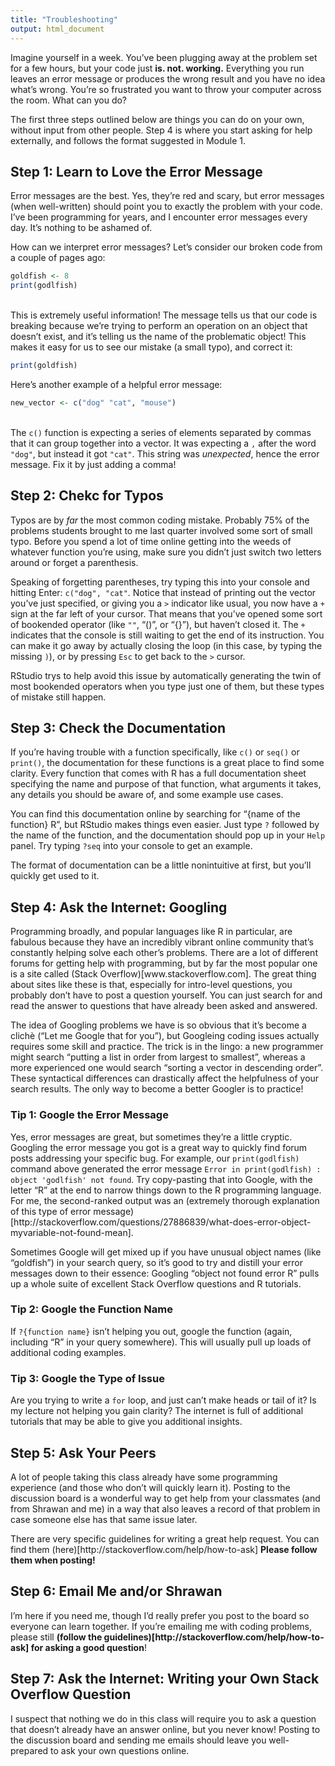 ```yaml
---
title: "Troubleshooting"
output: html_document
---
```


Imagine yourself in a week. You've been plugging away at the problem set for a few hours, but your code just **is. not. working.** Everything you run leaves an error message or produces the wrong result and you have no idea what's wrong. You're so frustrated you want to throw your computer across the room. What can you do? 

The first three steps outlined below are things you can do on your own, without input from other people. Step 4 is where you start asking for help externally, and follows the format suggested in Module 1.

## Step 1: Learn to Love the Error Message 

Error messages are the best. Yes, they're red and scary, but error messages (when well-written) should point you to exactly the problem with your code. I've been programming for years, and I encounter error messages every day. It's nothing to be ashamed of.

How can we interpret error messages? Let's consider our broken code from a couple of pages ago:

```r
goldfish <- 8
print(godlfish)
```
<br> 
This is extremely useful information! The message tells us that our code is breaking because we're trying to perform an operation on an object that doesn't exist, and it's telling us the name of the problematic object! This makes it easy for us to see our mistake (a small typo), and correct it:
```r
print(goldfish)
```

Here's another example of a helpful error message:
```r
new_vector <- c("dog" "cat", "mouse")
```
<br> 
The `c()` function is expecting a series of elements separated by commas that it can group together into a vector. It was expecting a `,` after the word `"dog"`, but instead it got `"cat"`. This string was *unexpected*, hence the error message. Fix it by just adding a comma!


## Step 2: Chekc for Typos

Typos are by *far* the most common coding mistake. Probably 75% of the problems students brought to me last quarter involved some sort of small typo. Before you spend a lot of time online getting into the weeds of whatever function you're using, make sure you didn't just switch two letters around or forget a parenthesis. 

Speaking of forgetting parentheses, try typing this into your console and hitting Enter: `c("dog", "cat"`. Notice that instead of printing out the vector you've just specified, or giving you a `>` indicator like usual, you now have a `+` sign at the far left of your cursor. That means that you've opened some sort of bookended operator (like `""`, "()", or "{}"), but haven't closed it. The `+` indicates that the console is still waiting to get the end of its instruction. You can make it go away by actually closing the loop (in this case, by typing the missing `)`), or by pressing `Esc` to get back to the `>` cursor. 

RStudio trys to help avoid this issue by automatically generating the twin of most bookended operators when you type just one of them, but these types of mistake still happen. 

## Step 3: Check the Documentation

If you're having trouble with a function specifically, like `c()` or `seq()` or `print()`, the documentation for these functions is a great place to find some clarity. Every function that comes with R has a full documentation sheet specifying the name and purpose of that function, what arguments it takes, any details you should be aware of, and some example use cases. 

You can find this documentation online by searching for "{name of the function} R", but RStudio makes things even easier. Just type `?` followed by the name of the function, and the documentation should pop up in your `Help` panel. Try typing `?seq` into your console to get an example. 

The format of documentation can be a little nonintuitive at first, but you'll quickly get used to it. 

## Step 4: Ask the Internet: Googling

Programming broadly, and popular languages like R in particular, are fabulous because they have an incredibly vibrant online community that's constantly helping solve each other's problems. There are a lot of different forums for getting help with programming, but by far the most popular one is a site called (Stack Overflow)[www.stackoverflow.com]. The great thing about sites like these is that, especially for intro-level questions, you probably don't have to post a question yourself. You can just search for and read the answer to questions that have already been asked and answered. 

The idea of Googling problems we have is so obvious that it's become a clich&#232; ("Let me Google that for you"), but Googleing coding issues actually requires some skill and practice. The trick is in the lingo: a new programmer might search "putting a list in order from largest to smallest", whereas a more experienced one would search "sorting a vector in descending order". These syntactical differences can drastically affect the helpfulness of your search results. The only way to become a better Googler is to practice! 

### Tip 1: Google the Error Message

Yes, error messages are great, but sometimes they're a little cryptic. Googling the error message you got is a great way to quickly find forum posts addressing your specific bug. For example, our `print(godlfish)` command above generated the error message `Error in print(godlfish) : object 'godlfish' not found`. Try copy-pasting that into Google, with the letter "R" at the end to narrow things down to the R programming language. For me, the second-ranked output was an (extremely thorough explanation of this type of error message)[http://stackoverflow.com/questions/27886839/what-does-error-object-myvariable-not-found-mean]. 

Sometimes Google will get mixed up if you have unusual object names (like "goldfish") in your search query, so it's good to try and distill your error messages down to their essence: Googling "object not found error R" pulls up a whole suite of excellent Stack Overflow questions and R tutorials. 

### Tip 2: Google the Function Name

If `?{function name}` isn't helping you out, google the function (again, including "R" in your query somewhere). This will usually pull up loads of additional coding examples. 

### Tip 3: Google the Type of Issue

Are you trying to write a `for` loop, and just can't make heads or tail of it? Is my lecture not helping you gain clarity? The internet is full of additional tutorials that may be able to give you additional insights. 

## Step 5: Ask Your Peers

A lot of people taking this class already have some programming experience (and those who don't will quickly learn it). Posting to the discussion board is a wonderful way to get help from your classmates (and from Shrawan and me) in a way that also leaves a record of that problem in case someone else has that same issue later. 

There are very specific guidelines for writing a great help request. You can find them (here)[http://stackoverflow.com/help/how-to-ask] **Please follow them when posting!**

## Step 6: Email Me and/or Shrawan

I'm here if you need me, though I'd really prefer you post to the board so everyone can learn together. If you're emailing me with coding problems, please still **(follow the guidelines)[http://stackoverflow.com/help/how-to-ask] for asking a good question**! 

## Step 7: Ask the Internet: Writing your Own Stack Overflow Question

I suspect that nothing we do in this class will require you to ask a question that doesn't already have an answer online, but you never know! Posting to the discussion board  and sending me emails should leave you well-prepared to ask your own questions online. 


